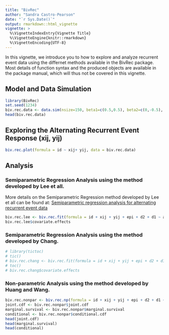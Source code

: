 ```yaml
---
title: "BivRec"
author: "Sandra Castro-Pearson"
date: "`r Sys.Date()`"
output: rmarkdown::html_vignette
vignette: >
  %\VignetteIndexEntry{Vignette Title}
  %\VignetteEngine{knitr::rmarkdown}
  %\VignetteEncoding{UTF-8}
---
```


In this vignette, we introduce you to how to explore and analyze recurrent event data using the differnet methods available in the BivRec package. Most details of function syntax and the produced objects are available in the package manual, which will thus not be covered in this vignette. 

## Model and Data Simulation

```r
library(BivRec)
set.seed(1234)
biv.rec.data <- data.sim(nsize=150, beta1=c(0.5,0.5), beta2=c(0,-0.5), cr=63, sg2=0.5, set=1.1)
head(biv.rec.data)
```

## Exploring the Alternating Recurrent Event Response (xij, yij)

```r
biv.rec.plot(formula = id ~ xij+ yij, data = biv.rec.data)
```

## Analysis

### Semiparametric Regression Analysis using the method developed by Lee et all.

More details on the Semiparametric Regression method developed by Lee et all can be found at: [Semiparametric regression analysis for alternating recurrent event data](https://onlinelibrary.wiley.com/doi/abs/10.1002/sim.7563)


```r
biv.rec.lee <- biv.rec.fit(formula = id + xij + yij + epi + d2 + d1 ~ a1 + a2, data=biv.rec.data, method="Lee.all", CI=0.99)
biv.rec.lee$covariate.effects
```

### Semiparametric Regression Analysis using the method developed by Chang.

```r
# library(tictoc)
# tic()
# biv.rec.chang <- biv.rec.fit(formula = id + xij + yij + epi + d2 + d1 ~ a1 + a2, data=biv.rec.data, method="Chang", CI=0.99)
# toc()
# biv.rec.chang$covariate.effects
```

### Non-parametric Analysis using the method developed by Huang and Wang.

```r
biv.rec.nonpar <- biv.rec.np(formula = id + xij + yij + epi + d2 + d1 ~ 1, data=biv.rec.data, CI=0.95, marginalplot=TRUE, conditional=TRUE, given.interval=c(0, 10))
joint.cdf <- biv.rec.nonpar$joint.cdf
marginal.survival <- biv.rec.nonpar$marginal.survival
conditional <- biv.rec.nonpar$conditional.cdf
head(joint.cdf)
head(marginal.survival)
head(conditional)
```

